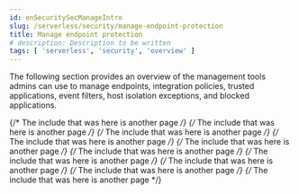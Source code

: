 ```yaml
---
id: enSecuritySecManageIntro
slug: /serverless/security/manage-endpoint-protection
title: Manage endpoint protection
# description: Description to be written
tags: [ 'serverless', 'security', 'overview' ]
---
```


<div id="sec-manage-intro"></div>

The following section provides an overview of the management tools admins can use to manage endpoints, integration policies, trusted applications, event filters, host isolation exceptions, and blocked applications.

{/* The include that was here is another page */}
{/* The include that was here is another page */}
{/* The include that was here is another page */}
{/* The include that was here is another page */}
{/* The include that was here is another page */}
{/* The include that was here is another page */}
{/* The include that was here is another page */}
{/* The include that was here is another page */}
{/* The include that was here is another page */}
{/* The include that was here is another page */}
